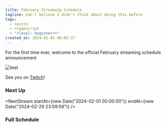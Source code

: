 ```yaml
---
title: February Streaming Schedule
tagline: Can't believe I didn't think about doing this before
tags:
  - +astro
  - +typescript
  - "+level: beginner++"
created_at: 2024-02-03 00:05:37
---
```



For the first time ever, welcome to the official February streaming
schedule announcement

![test](./socials-calendar.png)

See you on <a href="https://twitch.tv/essentialrandomness">Twitch</a>!

### Next Up

<NextStream
  startAt={new Date("2024-02-01 00:00:00")}
  endAt={new Date("2024-02-29 23:59:59")}
/>

### Full Schedule

<TimeToggle />
<StreamingSchedule
  startAt={new Date("2024-02-01 00:00:00")}
  endAt={new Date("2024-02-29 23:59:59")}
/>

<style>{`
    .toc, #table-of-contents {
      display:none;
    }
`}</style>

